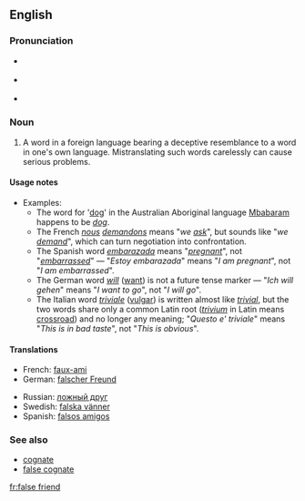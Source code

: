 ==English==
{{wikipedia}}
===Pronunciation===
*{{italbrac|[[RP]]}} {{IPA|/ˌfɒls ˈfrɛnd/ ''or'' /ˌfɔːls ˈfrɛnd/}}
*{{italbrac|US}} {{IPA|/ˌfɑːls ˈfrɛnd/}}
*{{audio|en-us-false friend.ogg|Audio (US)}}

===Noun===
{{en-noun|sg=[[false]] [[friend]]}}
# {{idiom}} A word in a foreign language bearing a deceptive resemblance to a word in one's own language. Mistranslating such words carelessly can cause serious problems.

====Usage notes====
*Examples:
** The word for '[[dog]]' in the Australian Aboriginal language [[w:Mbabaram|Mbabaram]] happens to be ''[[dog]]''.
**The French ''[[nous]] [[demandons]]'' means "''we [[ask]]''", but sounds like "''we [[demand]]''", which can turn negotiation into confrontation.
**The Spanish word ''[[embarazada]]'' means "''[[pregnant]]''", not "''[[embarrassed]]''" &mdash; "''Estoy embarazada''" means "''I am pregnant''", not "''I am embarrassed''".
**The German word ''[[will]]'' ([[want]]) is not a future tense marker &mdash; "''Ich will gehen''" means "''I want to go''", not "''I will go''".
**The Italian word ''[[triviale]]'' ([[vulgar]]) is written almost like ''[[trivial]]'', but the two words share only a common Latin root (''[[trivium]]'' in Latin means [[crossroad]]) and no longer any meaning; "''Questo e' triviale''" means "''This is in bad taste''", not "''This is obvious''".

====Translations====
{{rfc-level|Translations at L4+ not in L3 POS section}}
{{top}}
*French: [[faux-ami]] {{m}}
*German: [[falscher Freund]] {{m}}
{{mid}}
*Russian: [[ложный друг]] {{m}}
*Swedish: [[falska vänner]]
*Spanish: [[falsos amigos]] {{m}} {{p}}
{{bottom}}

===See also===
*[[cognate]]
*[[false cognate]]

[[fr:false friend]]